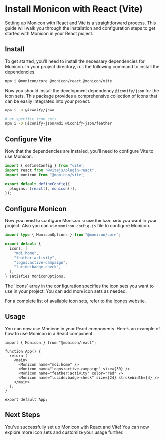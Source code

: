 
# Install Monicon with React (Vite)

Setting up Monicon with React and Vite is a straightforward process. This guide will walk you through the installation and configuration steps to get started with Monicon in your React project.

<Steps>

## Install

To get started, you’ll need to install the necessary dependencies for Monicon. In your project directory, run the following command to install the dependencies.

```sh npm2yarn copy
npm i @monicon/core @monicon/react @monicon/vite
```

Now you should install the development dependency `@iconify/json` for the icon sets. This package provides a comprehensive collection of icons that can be easily integrated into your project.

```sh npm2yarn copy
npm i -D @iconify/json

# or specific icon sets
npm i -D @iconify-json/mdi @iconify-json/feather
```

## Configure Vite

Now that the dependencies are installed, you’ll need to configure Vite to use Monicon.

```ts filename="vite.config.ts" copy
import { defineConfig } from "vite";
import react from "@vitejs/plugin-react";
import monicon from "@monicon/vite";

export default defineConfig({
  plugins: [react(), monicon()],
});
```

## Configure Monicon

Now you need to configure Monicon to use the icon sets you want in your project. Also you can use `monicon.config.js` file to configure Monicon.

```ts filename="monicon.config.ts" copy
import type { MoniconOptions } from "@monicon/core";

export default {
  icons: [
    "mdi:home",
    "feather:activity",
    "logos:active-campaign",
    "lucide:badge-check",
  ],
} satisfies MoniconOptions;
```

<Callout>
The `icons` array in the configuration specifies the icon sets you want to use in your project. You can add more icon sets as needed.

For a complete list of available icon sets, refer to the [Icones](https://icones.js.org/) website.

</Callout>

## Usage

You can now use Monicon in your React components. Here’s an example of how to use Monicon in a React component.

```tsx filename="src/App.tsx" copy
import { Monicon } from "@monicon/react";

function App() {
  return (
    <main>
      <Monicon name="mdi:home" />
      <Monicon name="logos:active-campaign" size={30} />
      <Monicon name="feather:activity" color="red" />
      <Monicon name="lucide:badge-check" size={24} strokeWidth={4} />
    </main>
  );
}

export default App;
```

## Next Steps

You’ve successfully set up Monicon with React and Vite! You can now explore more icon sets and customize your usage further.

</Steps>
